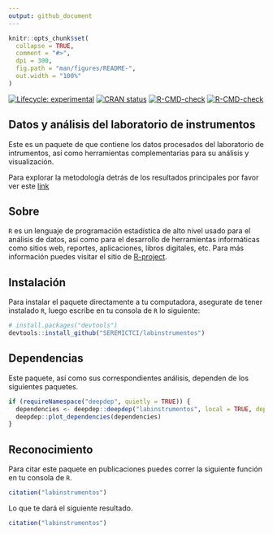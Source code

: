 ```yaml
---
output: github_document
---
```


<!-- README.md is generated from README.Rmd. Please edit that file -->

```r
knitr::opts_chunk$set(
  collapse = TRUE,
  comment = "#>",
  dpi = 300,
  fig.path = "man/figures/README-",
  out.width = "100%"
)
```

<!-- badges: start -->
[![Lifecycle:
experimental](https://img.shields.io/badge/lifecycle-experimental-orange.svg)](https://lifecycle.r-lib.org/articles/stages.html#experimental)
[![CRAN
status](https://www.r-pkg.org/badges/version/labinstrumentos)](https://CRAN.R-project.org/package=labinstrumentos)
[![R-CMD-check](https://github.com/SEREMICTCI/labinstrumentos/workflows/R-CMD-check/badge.svg)](https://github.com/SEREMICTCI/labinstrumentos/actions)
[![R-CMD-check](https://github.com/SEREMICTCI/labinstrumentos/actions/workflows/R-CMD-check.yaml/badge.svg)](https://github.com/SEREMICTCI/labinstrumentos/actions/workflows/R-CMD-check.yaml)
<!-- badges: end -->

## Datos y análisis del laboratorio de instrumentos

Este es un paquete de <i class="fab fa-r-project"></i> que contiene los datos procesados del laboratorio de intrumentos, así como herramientas complementarias para su análisis y visualización.

Para explorar la metodología detrás de los resultados principales por favor ver este [link](https://seremictci.github.io/labinstrumentos/articles/articles/methods.html)

## Sobre <i class="fab fa-r-project"></i>

`R` es un lenguaje de programación estadística de alto nivel usado para el análisis de datos, así como para el desarrollo de herramientas informáticas como sitios web, reportes, aplicaciones, libros digitales, etc. Para más información puedes visitar el sitio de [R-project](https://www.r-project.org/about.html).

## Instalación

Para instalar el paquete directamente a tu computadora, asegurate de tener instalado `R`, luego escribe en tu consola de `R` lo siguiente:

``` r
# install.packages("devtools")
devtools::install_github("SEREMICTCI/labinstrumentos")
```

## Dependencias

Este paquete, así como sus correspondientes análisis, dependen de los siguientes paquetes.

```r
if (requireNamespace("deepdep", quietly = TRUE)) {
  dependencies <- deepdep::deepdep("labinstrumentos", local = TRUE, depth = 3L)
  deepdep::plot_dependencies(dependencies)
}
```

## Reconocimiento

Para citar este paquete en publicaciones puedes correr la siguiente función en tu consola de `R`.

```r
citation("labinstrumentos")
```

Lo que te dará el siguiente resultado.

```r
citation("labinstrumentos")
```
